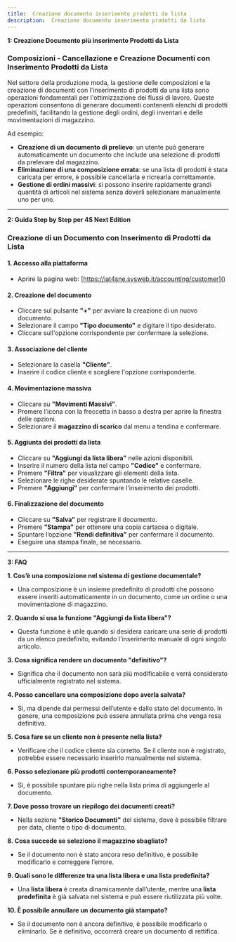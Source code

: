 ```yaml
---
title:  Creazione documento inserimento prodotti da lista
description:  Creazione documento inserimento prodotti da lista
---
```


**1: Creazione Documento più inserimento Prodotti da Lista**

### Composizioni - Cancellazione e Creazione Documenti con Inserimento Prodotti da Lista

Nel settore della produzione moda, la gestione delle composizioni e la creazione di documenti con l'inserimento di prodotti da una lista sono operazioni fondamentali per l'ottimizzazione dei flussi di lavoro. Queste operazioni consentono di generare documenti contenenti elenchi di prodotti predefiniti, facilitando la gestione degli ordini, degli inventari e delle movimentazioni di magazzino.

Ad esempio:

* **Creazione di un documento di prelievo**: un utente può generare automaticamente un documento che include una selezione di prodotti da prelevare dal magazzino.
* **Eliminazione di una composizione errata**: se una lista di prodotti è stata caricata per errore, è possibile cancellarla e ricrearla correttamente.
* **Gestione di ordini massivi**: si possono inserire rapidamente grandi quantità di articoli nel sistema senza doverli selezionare manualmente uno per uno.

***

**2: Guida Step by Step per 4S Next Edition**

### Creazione di un Documento con Inserimento di Prodotti da Lista

#### 1. Accesso alla piattaforma

* Aprire la pagina web: [https://iat4sne.sysweb.it/accounting/customer]()

#### 2. Creazione del documento

* Cliccare sul pulsante **"+"** per avviare la creazione di un nuovo documento.
* Selezionare il campo **"Tipo documento"** e digitare il tipo desiderato.
* Cliccare sull'opzione corrispondente per confermare la selezione.

#### 3. Associazione del cliente

* Selezionare la casella **"Cliente"**.
* Inserire il codice cliente e scegliere l'opzione corrispondente.

#### 4. Movimentazione massiva

* Cliccare su **"Movimenti Massivi"**.
* Premere l’icona con la freccetta in basso a destra per aprire la finestra delle opzioni.
* Selezionare il **magazzino di scarico** dal menu a tendina e confermare.

#### 5. Aggiunta dei prodotti da lista

* Cliccare su **"Aggiungi da lista libera"** nelle azioni disponibili.
* Inserire il numero della lista nel campo **"Codice"** e confermare.
* Premere **"Filtra"** per visualizzare gli elementi della lista.
* Selezionare le righe desiderate spuntando le relative caselle.
* Premere **"Aggiungi"** per confermare l'inserimento dei prodotti.

#### 6. Finalizzazione del documento

* Cliccare su **"Salva"** per registrare il documento.
* Premere **"Stampa"** per ottenere una copia cartacea o digitale.
* Spuntare l’opzione **"Rendi definitiva"** per confermare il documento.
* Eseguire una stampa finale, se necessario.

***

**3: FAQ**

**1. Cos’è una composizione nel sistema di gestione documentale?**

* Una composizione è un insieme predefinito di prodotti che possono essere inseriti automaticamente in un documento, come un ordine o una movimentazione di magazzino.

**2. Quando si usa la funzione "Aggiungi da lista libera"?**

* Questa funzione è utile quando si desidera caricare una serie di prodotti da un elenco predefinito, evitando l'inserimento manuale di ogni singolo articolo.

**3. Cosa significa rendere un documento "definitivo"?**

* Significa che il documento non sarà più modificabile e verrà considerato ufficialmente registrato nel sistema.

**4. Posso cancellare una composizione dopo averla salvata?**

* Sì, ma dipende dai permessi dell’utente e dallo stato del documento. In genere, una composizione può essere annullata prima che venga resa definitiva.

**5. Cosa fare se un cliente non è presente nella lista?**

* Verificare che il codice cliente sia corretto. Se il cliente non è registrato, potrebbe essere necessario inserirlo manualmente nel sistema.

**6. Posso selezionare più prodotti contemporaneamente?**

* Sì, è possibile spuntare più righe nella lista prima di aggiungerle al documento.

**7. Dove posso trovare un riepilogo dei documenti creati?**

* Nella sezione **"Storico Documenti"** del sistema, dove è possibile filtrare per data, cliente o tipo di documento.

**8. Cosa succede se seleziono il magazzino sbagliato?**

* Se il documento non è stato ancora reso definitivo, è possibile modificarlo e correggere l’errore.

**9. Quali sono le differenze tra una lista libera e una lista predefinita?**

* Una **lista libera** è creata dinamicamente dall’utente, mentre una **lista predefinita** è già salvata nel sistema e può essere riutilizzata più volte.

**10. È possibile annullare un documento già stampato?**

* Se il documento non è ancora definitivo, è possibile modificarlo o eliminarlo. Se è definitivo, occorrerà creare un documento di rettifica.